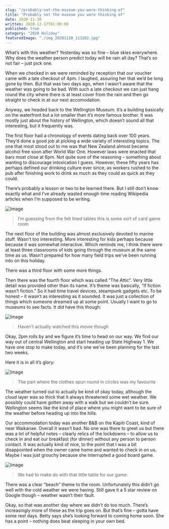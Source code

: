 ```yaml
---
slug: "/probably-not-the-museum-you-were-thinking-of"
title: "Probably not the museum you were thinking of"
date: 2020-11-30
written: 2020-12-17T01:00:00
published: true
category: "2020 Holiday"
featuredImage: "./img_20201130_113202.jpg"
---
```


What’s with this weather? Yesterday was so fine – blue skies everywhere. Why does the weather person predict today will be rain all day? That’s so not fair – just pick one.

When we checked in we were reminded by reception that our voucher came with a late checkout of 4pm. I laughed, assuring her that we’d be long gone by then. But that was two days ago, when I wasn’t aware that the weather was going to be bad. With such a late checkout we can just hang round the city where there is at least cover from the rain and then go straight to check in at our next accomodation.

Anyway, we headed back to the Wellington Museum. It’s a building basically on the waterfront but a lot smaller than it’s more famous brother. It was mostly just about the history of Wellington, which doesn’t sound all that interesting, but it frequently was.

The first floor had a chronology of events dating back over 100 years. They’d done a good job at picking a wide variety of interesting topics. The one that most stood out to me was that New Zealand almost became alcohol free soon after World War One. However laws were enacted that bars must close at 6pm. Not quite sure of the reasoning – something about wanting to discourage intoxication I guess. However, these fifty years has perhaps defined our drinking culture ever since, as workers rushed to the pub after finishing work to drink as much as they could as quick as they could.

There’s probably a lesson or two to be learned there. But I still don’t know exactly what and I’ve already wasted enough time reading Wikipedia articles when I’m supposed to be writing.

![Image](img_20201130_110003.jpg)

> I’m guessing from the felt lined tables this is some sort of card game room

The next floor of the building was almost exclusively devoted to marine stuff. Wasn’t too interesting. More interesting for kids perhaps because because it was somewhat interactive. Which reminds me, I think there were at least three classrooms of kids going through the museum at the same time as us. Wasn’t prepared for how many field trips we’ve been running into on this holiday.

There was a third floor with some more things.

Then there was the fourth floor which was called “The Attic”. Very little detail was provided other than its name. It’s theme was basically, “If fiction wasn’t fiction.” So it had time travel devices, steampunk gadgets etc. To be honest – it wasn’t as interesting as it sounded. It was just a collection of things which someone dreamed up at some point. Usually I want to go to museums to see facts. It did have this though:

![Image](img_20201130_113202.jpg)

> Haven’t actually watched this movie though

Okay, 2pm rolls by and we figure it’s time to head on our way. We find our way out of central Wellington and start heading up State Highway 1. We have one stop to make today, and it’s one we’ve been planning for the last two weeks.

Here it is in all it’s glory:

![Image](img_20201130_162002.jpg)

> The part where the clothes spun round in circles was my favourite

The weather turned out to actually be kind of okay today, although the cloud layer was so thick that it always threatened some wet weather. We possibly could have gotten away with a walk but we couldn’t be sure. Wellington seems like the kind of place where you might want to be sure of the weather before heading up into the hills.

Our accommodation today was another B&B on the Kapiti Coast, kind of near Waikanae. Overall it wasn’t bad. No one was there to greet us but there was a lot of helpful notes – clearly relics of the lockdowns – to allow us to check in and eat our breakfast (for dinner) without any person to person contact. It was actually kind of nice, to the point that I was a bit disappointed when the owner came home and wanted to check in on us. Maybe I was just grouchy because she interrupted a good board game.

![Image](img_20201130_170236.jpg)

> We had to make do with that little table for our game.

There was a clear “beach” theme to the room. Unfortunately this didn’t go well with the cold weather we were having. Still gave it a 5 star review on Google though – weather wasn’t their fault.

Okay, so that was another day where we didn’t do too much. There’s increasingly more of these as the trip goes on. But that’s fine – gotta have some rest days. Betty says she’s looking forward to coming home soon. She has a point – nothing does beat sleeping in your own bed.